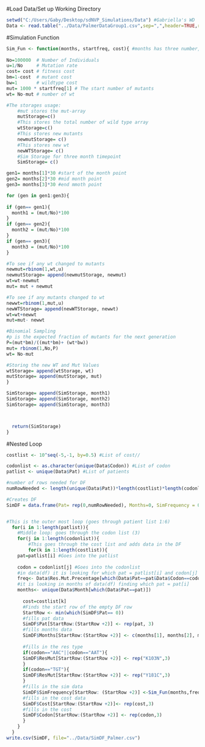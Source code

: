 #Load Data/Set up Working Directory
```r

setwd("C:/Users/Gaby/Desktop/sdNVP_Simulations/Data") #Gabriella's WD
Data <- read.table("../Data/PalmerDataGroup1.csv",sep=",",header=TRUE,row.names=1)

```

#Simulation Function
```r
Sim_Fun <- function(months, startfreq, cost){ #months has three number, 
  
No=100000  # Number of Individuals
u=1/No     # Mutation rate
cost= cost # fitness cost
bm=1-cost  # mutant cost
bw=1       # wildtype cost
mut= 1000 * startfreq[1] # The start number of mutants
wt= No-mut # number of wt

#The storages usage:
    #mut stores the mut-array
    mutStorage=c() 
    #This stores the total number of wild type array
    wtStorage=c()
    #This stores new mutants
    newmutStorage= c()
    #This stores new wt
    newWTStorage= c()
    #Sim Storage for three month timepoint
    SimStorage= c()

gen1= months[1]*30 #start of the month point
gen2= months[2]*30 #mid month point
gen3= months[3]*30 #end mmoth point

for (gen in gen1:gen3){
  
if (gen== gen1){
  month1 = (mut/No)*100
}
if (gen== gen2){
  month2 = (mut/No)*100
}  
if (gen== gen3){
  month3 = (mut/No)*100
}  

#To see if any wt changed to mutants    
newmut=rbinom(1,wt,u) 
newmutStorage= append(newmutStorage, newmut)
wt=wt-newmut 
mut= mut + newmut 

#To see if any mutants changed to wt
newwt=rbinom(1,mut,u) 
newWTStorage= append(newWTStorage, newwt)
wt=wt+newwt 
mut=mut- newwt

#Binomial Sampling
#p is the expected fraction of mutants for the next generation
P=(mut*bm)/((mut*bm)+ (wt*bw))
mut= rbinom(1,No,P)          
wt= No-mut

#Storing the new WT and Mut Values
wtStorage= append(wtStorage, wt)
mutStorage= append(mutStorage, mut)
}

SimStorage= append(SimStorage, month1)
SimStorage= append(SimStorage, month2)
SimStorage= append(SimStorage, month3)



  return(SimStorage)
}
```

#Nested Loop
```r

costlist <- 10^seq(-5,-1, by=0.5) #List of cost//

codonlist <- as.character(unique(Data$Codon)) #List of codon
patlist <- unique(Data$Pat) #List of patients

#number of rows needed for DF
numRowNeeded <- length(unique(Data$Pat))*length(costlist)*length(codonlist)*3

#Creates DF
SimDF = data.frame(Pat= rep(0,numRowNeeded), Months=0, SimFrequency = 0, ResMut= "", Cost= 0,Codon= "",stringsAsFactors = FALSE)


#This is the outer most loop (goes through patient list 1:6)
  for(i in 1:length(patlist)){
    #Middle loop: goes through the codon list (3)
    for(j in 1:length(codonlist)){
        #This goes through the cost list and adds data in the DF
        for(k in 1:length(costlist)){
    pat=patlist[i] #Goes into the patlist
  
    codon = codonlist[j] #Goes into the codonlist
    #in data(df) it is looking for which pat = patlist[i] and codon[j]
    freq<- Data$Res.Mut.Precentage[which(Data$Pat==pat&Data$Codon==codon)] 
    #it is looking in months of data(df) finding which pat = pat[i]
    months<- unique(Data$Month[which(Data$Pat==pat)])
    
      cost=costlist[k]
      #Finds the start row of the empty DF row
      StartRow <- min(which(SimDF$Pat== 0))
      #fills pat data
      SimDF$Pat[StartRow:(StartRow +2)] <- rep(pat, 3)
      #fills months data
      SimDF$Months[StartRow:(StartRow +2)] <- c(months[1], months[2], months[3])
      
      #fills in the res type
      if(codon=="AAC"||codon=="AAT"){
      SimDF$ResMut[StartRow:(StartRow +2)] <- rep("K103N",3)  
      }
      if(codon=="TGT"){
      SimDF$ResMut[StartRow:(StartRow +2)] <- rep("Y181C",3)  
      }
      #fills in the sim data
      SimDF$SimFrequency[StartRow: (StartRow +2)] <-Sim_Fun(months,freq,cost)
      #fills in the cost data
      SimDF$Cost[StartRow:(StartRow +2)]<- rep(cost,3)
      #fills in the cost
      SimDF$Codon[StartRow:(StartRow +2)] <- rep(codon,3)
      }
    }
  }
write.csv(SimDF, file="../Data/SimDF_Palmer.csv")
```
